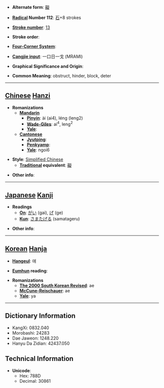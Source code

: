 * '''Alternate form''': [[礙]]

* '''[[Wiktionary:Chinese radical index| Radical]] Number 112''': [[Wiktionary:Chinese radical index 石|石]]+8 strokes

* '''[[Wiktionary:Chinese total strokes index|Stroke number]]''': [[Wiktionary:Chinese total strokes index 13|13]]

* '''Stroke order''': 

* '''[[Wiktionary:Chinese four corner index|Four-Corner System]]''': 

* '''[[Wiktionary:Chinese Cangjie index|Cangjie input]]''': 一口日一戈 (MRAMI)

* '''Graphical Significance and Origin''': 

* '''Common Meaning''': obstruct, hinder, block, deter

----

== [[Chinese]] [[Hanzi]] ==

* '''Romanizations'''
** '''[[Mandarin]]'''
*** '''[[Pinyin]]''': ài (ai4), léng (leng2)
*** '''[[Wade-Giles]]''': ai<sup>4</sup>, leng<sup>2</sup>
*** '''[[Yale]]''': 
** '''[[Cantonese]]'''
*** '''[[Jyutping]]''':
*** '''[[Penkyamp]]''': 
*** '''[[Yale]]''': ngoi6

* '''Style''': [[Simplified Chinese]] 
** '''[[Traditional Chinese|Traditional]] equivalent''': [[礙]]

* '''Other info''': 

----

== [[Japanese]] [[Kanji]] ==

* '''Readings'''
** '''[[On]]''': [[がい]] (gai), [[げ]] (ge)
** '''[[Kun]]''': [[さまたげる]] (samatageru)

* '''Other info''':  

----

== [[Korean]] [[Hanja]] ==

* '''[[Hangeul]]''': 애

* '''[[Eumhun]] reading''': 

* '''Romanizations'''
** '''[[The 2000 South Korean Revised Romanization|The 2000 South Korean Revised]]''': ae
** '''[[McCune-Reischauer]]''': ae
** '''[[Yale]]''': ya

----

== Dictionary Information ==

* KangXi: 0832.040
* Morobashi: 24283
* Dae Jaweon: 1248.220
* Hanyu Da Zidian: 42437.050

== Technical Information ==

* '''Unicode''':
** Hex: 788D
** Decimal: 30861
